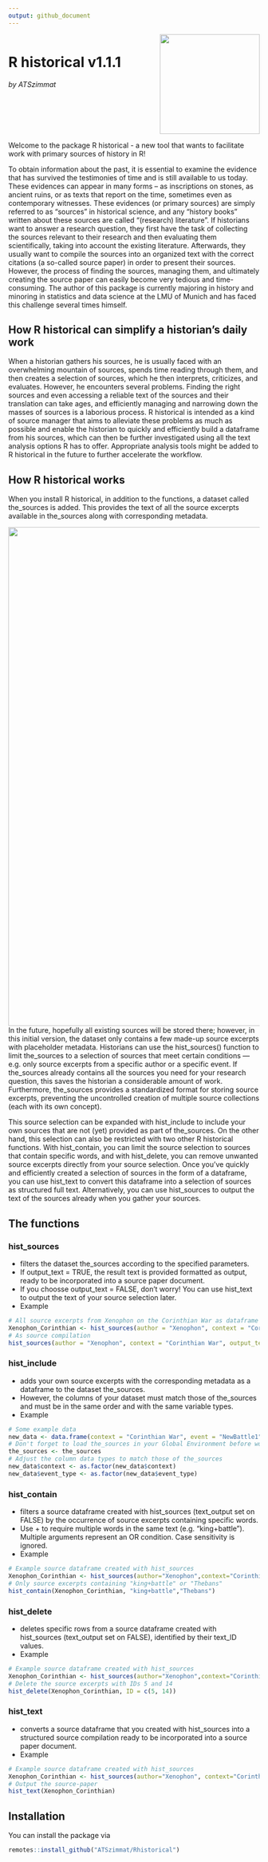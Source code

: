 ```yaml
---
output: github_document
---
```

<div style="overflow: hidden;">
  <img src="images/Logo_historical_end.jpg" width="200" style="float: right; margin-left: 20px;">
  <h1>R historical v1.1.1</h1> 
  <p><em>by ATSzimmat</em></p>
</div>

Welcome to the package R historical - a new tool that wants to facilitate work with primary sources of history in R!

To obtain information about the past, it is essential to examine the evidence that has survived the testimonies of time and is still available to us today. These evidences can appear in many forms – as inscriptions on stones, as ancient ruins, or as texts that report on the time, sometimes even as contemporary witnesses. These evidences (or primary sources) are simply referred to as "sources" in historical science, and any "history books" written about these sources are called "(research) literature".
If historians want to answer a research question, they first have the task of collecting the sources relevant to their research and then evaluating them scientifically, taking into account the existing literature. Afterwards, they usually want to compile the sources into an organized text with the correct citations (a so-called source paper) in order to present their sources. However, the process of finding the sources, managing them, and ultimately creating the source paper can easily become very tedious and time-consuming. The author of this package is currently majoring in history and minoring in statistics and data science at the LMU of Munich and has faced this challenge several times himself.

## How R historical can simplify a historian's daily work
When a historian gathers his sources, he is usually faced with an overwhelming mountain of sources, spends time reading through them, and then creates a selection of sources, which he then interprets, criticizes, and evaluates. However, he encounters several problems. Finding the right sources and even accessing a reliable text of the sources and their translation can take ages, and efficiently managing and narrowing down the masses of sources is a laborious process.
R historical is intended as a kind of source manager that aims to alleviate these problems as much as possible and enable the historian to quickly and efficiently build a dataframe from his sources, which can then be further investigated using all the text analysis options R has to offer. Appropriate analysis tools might be added to R historical in the future to further accelerate the workflow.

## How R historical works
When you install R historical, in addition to the functions, a dataset called the_sources is added. This provides the text of all the source excerpts available in the_sources along with corresponding metadata.

<img src="images/Example_data.jpeg" width="1000" style="float: right; margin-left: 20px;">

In the future, hopefully all existing sources will be stored there; however, in this initial version, the dataset only contains a few made-up source excerpts with placeholder metadata. Historians can use the hist_sources() function to limit the_sources to a selection of sources that meet certain conditions — e.g. only source excerpts from a specific author or a specific event. If the_sources already contains all the sources you need for your research question, this saves the historian a considerable amount of work. Furthermore, the_sources provides a standardized format for storing source excerpts, preventing the uncontrolled creation of multiple source collections (each with its own concept).

This source selection can be expanded with hist_include to include your own sources that are not (yet) provided as part of the_sources. On the other hand, this selection can also be restricted with two other R historical functions. With hist_contain, you can limit the source selection to sources that contain specific words, and with hist_delete, you can remove unwanted source excerpts directly from your source selection.
Once you've quickly and efficiently created a selection of sources in the form of a dataframe, you can use hist_text to convert this dataframe into a selection of sources as structured full text. Alternatively, you can use hist_sources to output the text of the sources already when you gather your sources.

## The functions
### hist_sources
- filters the dataset the_sources according to the specified parameters.
- If output_text = TRUE, the result text is provided formatted as output, ready to be incorporated into a source paper document.
- If you choosse output_text = FALSE, don't worry! You can use hist_text to output the text of your source selection later.
- Example
```r
# All source excerpts from Xenophon on the Corinthian War as dataframe
Xenophon_Corinthian <- hist_sources(author = "Xenophon", context = "Corinthian War", output_text = FALSE)
# As source compilation
hist_sources(author = "Xenophon", context = "Corinthian War", output_text = TRUE)
```
### hist_include
- adds your own source excerpts with the corresponding metadata as a dataframe to the dataset the_sources.
- However, the columns of your dataset must match those of the_sources and must be in the same order and with the same variable types.
- Example
```r
# Some example data
new_data <- data.frame(context = "Corinthian War", event = "NewBattle1", author = "Plutarch", work = "Work3", citation = "NewCitation6", text_ID = 15, text = "The fleets clashed near Cnidus.", event_type = "battle", stringsAsFactors = FALSE)
# Don't forget to load the_sources in your Global Environment before working with hist_include
the_sources <- the_sources
# Adjust the column data types to match those of the_sources
new_data$context <- as.factor(new_data$context)
new_data$event_type <- as.factor(new_data$event_type)
```
### hist_contain
- filters a source dataframe created with hist_sources (text_output set on FALSE) by the occurrence of source excerpts containing specific words.
- Use + to require multiple words in the same text (e.g. "king+battle"). Multiple arguments represent an OR condition. Case sensitivity is ignored.
- Example
```r
# Example source dataframe created with hist_sources
Xenophon_Corinthian <- hist_sources(author="Xenophon",context="Corinthian War", output_text = FALSE)
# Only source excerpts containing "king+battle" or "Thebans"
hist_contain(Xenophon_Corinthian, "king+battle","Thebans")
```
### hist_delete
- deletes specific rows from a source dataframe created with hist_sources (text_output set on FALSE), identified by their text_ID values.
- Example
```r
# Example source dataframe created with hist_sources
Xenophon_Corinthian <- hist_sources(author="Xenophon",context="Corinthian War", output_text = FALSE)
# Delete the source excerpts with IDs 5 and 14
hist_delete(Xenophon_Corinthian, ID = c(5, 14))
```
### hist_text
- converts a source dataframe that you created with hist_sources into a structured source compilation ready to be incorporated into a source paper document.
- Example
```r
# Example source dataframe created with hist_sources
Xenophon_Corinthian <- hist_sources(author="Xenophon", context="Corinthian War", output_text = FALSE)
# Output the source-paper
hist_text(Xenophon_Corinthian)
```

## Installation

You can install the package via 
```r
remotes::install_github("ATSzimmat/Rhistorical")
```
